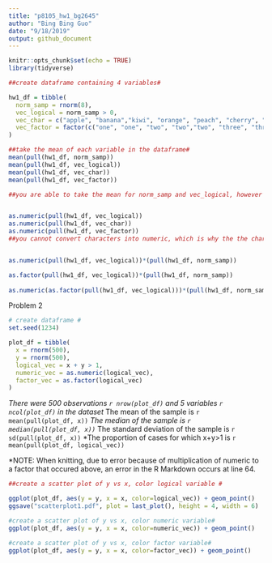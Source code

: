 ```yaml
---
title: "p8105_hw1_bg2645"
author: "Bing Bing Guo"
date: "9/18/2019"
output: github_document
---
```


```r
knitr::opts_chunk$set(echo = TRUE)
library(tidyverse)
``` 

```r


##create dataframe containing 4 variables# 

hw1_df = tibble(
  norm_samp = rnorm(8),
  vec_logical = norm_samp > 0,
  vec_char = c("apple", "banana","kiwi", "orange", "peach", "cherry", "lime", "lemon"),
  vec_factor = factor(c("one", "one", "two", "two","two", "three", "three", "three"))
)

##take the mean of each variable in the dataframe#
mean(pull(hw1_df, norm_samp))
mean(pull(hw1_df, vec_logical))
mean(pull(hw1_df, vec_char))
mean(pull(hw1_df, vec_factor))

##you are able to take the mean for norm_samp and vec_logical, however you are unable to take the mean for vec_char and vec_factor# 


as.numeric(pull(hw1_df, vec_logical))
as.numeric(pull(hw1_df, vec_char))
as.numeric(pull(hw1_df, vec_factor))
##you cannot convert characters into numeric, which is why the the character variable resulted in "NA" conversion and thus you cannot take the mean. However, for the logical and factor variables it was able to convert into numeric values. For the logical variable it was able to convert True into 1 and False into 0, and converted the different factor levels into numbers ("one" converted to 1, "two" converted to 3, "three" converted to 2) and thus you are now able to take the mean. 


as.numeric(pull(hw1_df, vec_logical))*(pull(hw1_df, norm_samp))

as.factor(pull(hw1_df, vec_logical))*(pull(hw1_df, norm_samp))
  
as.numeric(as.factor(pull(hw1_df, vec_logical)))*(pull(hw1_df, norm_samp))       
```                

Problem 2 
```r

# create dataframe #
set.seed(1234)

plot_df = tibble(
  x = rnorm(500),
  y = rnorm(500),
  logical_vec = x + y > 1,
  numeric_vec = as.numeric(logical_vec), 
  factor_vec = as.factor(logical_vec)
)

```
*There were 500 observations `r nrow(plot_df)` and 5 variables `r ncol(plot_df)` in the dataset 
*The mean of the sample is `r mean(pull(plot_df, x))`
*The median of the sample is `r median(pull(plot_df, x))`
*The standard deviation of the sample is `r sd(pull(plot_df, x))`
*The proportion of cases for which x+y>1 is `r mean(pull(plot_df, logical_vec))`

*NOTE: When knitting, due to error because of multiplication of numeric to a factor that occured above, an error in the R Markdown occurs at line 64.

```r
##create a scatter plot of y vs x, color logical variable # 

ggplot(plot_df, aes(y = y, x = x, color=logical_vec)) + geom_point()
ggsave("scatterplot1.pdf", plot = last_plot(), height = 4, width = 6)

#create a scatter plot of y vs x, color numeric variable# 
ggplot(plot_df, aes(y = y, x = x, color=numeric_vec)) + geom_point()

#create a scatter plot of y vs x, color factor variable# 
ggplot(plot_df, aes(y = y, x = x, color=factor_vec)) + geom_point()
```


